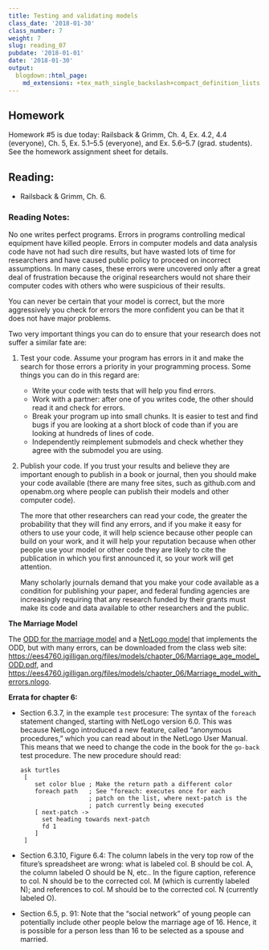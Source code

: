 ```yaml
---
title: Testing and validating models
class_date: '2018-01-30'
class_number: 7
weight: 7
slug: reading_07
pubdate: '2018-01-01'
date: '2018-01-30'
output:
  blogdown::html_page:
    md_extensions: +tex_math_single_backslash+compact_definition_lists
---
```

## Homework

Homework #5 is due today: Railsback & Grimm, Ch. 4, Ex. 4.2, 4.4 (everyone), Ch. 5, Ex. 5.1--5.5 (everyone), and Ex. 5.6--5.7 (grad. students). See the homework assignment sheet for details.

## Reading:

* Railsback & Grimm, Ch. 6.

### Reading Notes:

No one writes perfect programs. Errors in programs controlling medical equipment 
have killed people. Errors in computer models and data analysis code have not had 
such dire results, but have wasted lots of time for researchers and have caused 
public policy to proceed on incorrect assumptions. In many cases, these errors 
were uncovered only after a great deal of frustration because the original 
researchers would not share their computer codes with others who were suspicious 
of their results.

You can never be certain that your model is correct, but the more aggressively 
you check for errors the more confident you can be that it does not have major problems.

Two very important things you can do to ensure that your research does not suffer 
a similar fate are:

1. Test your code. Assume your program has errors in it and make the search for 
those errors a priority in your programming process.
    Some things you can do in this regard are:
      * Write your code with tests that will help you find errors.
      * Work with a partner: after one of you writes code, the other should read 
        it and check for errors.
      * Break your program up into small chunks. It is easier to test and find 
        bugs if you are looking at a short block of code than if you are looking 
        at hundreds of lines of code.
      * Independently reimplement submodels and check whether they agree with the 
        submodel you are using.
1. Publish your code. If you trust your results and believe they are important 
   enough to publish in a book or journal, then you should make your code available 
   (there are many free sites, such as github.com and openabm.org where people can 
   publish their models and other computer code). 
    
      The more that other researchers can read your code, the greater the probability 
      that they will find any errors, and if you make it easy for others to use your 
      code, it will help science because other people can build on your work, and it 
      will help your reputation because when other people use your model or other 
      code they are likely to cite the publication in which you first announced 
      it, so your work will get attention.
    
      Many scholarly journals demand that you make your code available as a 
      condition for publishing your paper, and federal funding agencies are 
      increasingly requiring that any research funded by their grants must make 
      its code and data available to other researchers and the public.

**The Marriage Model**

The 
[ODD for the marriage model](/files/models/chapter_06/Marriage_age_model_ODD.pdf) 
and a 
[NetLogo model](files/models/chapter_06/Marriage_model_with_errors.nlogo) 
that implements the ODD, but with many errors, can be downloaded from the class web site: 
<https://ees4760.jgilligan.org/files/models/chapter_06/Marriage_age_model_ODD.pdf>, 
and <https://ees4760.jgilligan.org/files/models/chapter_06/Marriage_model_with_errors.nlogo>.


**Errata for chapter 6:**

* Section 6.3.7, in the example `test` procesure:
  The syntax of the `foreach` statement changed, starting with NetLogo 
  version 6.0. This was because NetLogo introduced a new feature, called 
  "anonymous procedures," which you can read about in the NetLogo User Manual. 
  This means that we need to change the code in the book for the `go-back` test 
  procedure. The new procedure should read:
  ```
  ask turtles
   [
      set color blue ; Make the return path a different color
      foreach path   ; See "foreach: executes once for each
                     ; patch on the list, where next-patch is the
                     ; patch currently being executed
      [ next-patch ->
        set heading towards next-patch
        fd 1
      ]
   ]
  ```

* Section 6.3.10, Figure 6.4: 
  The column labels in the very top row of the fiture's spreadsheet are wrong: 
  what is labeled col. B should be col. A, the column labeled O should be N, etc.. 
  In the figure caption, reference to col. N should be to the corrected
  col. M (which is currently labeled N); and references to col. M should be to 
  the corrected col. N (currently labeled O).

* Section 6.5, p. 91: 
  Note that the "social network" of young people can potentially include other
  people below the marriage age of 16. Hence, it is possible for a person less
  than 16 to be selected as a spouse and married.
